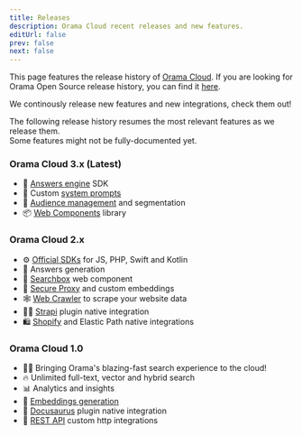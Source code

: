 ```yaml
---
title: Releases
description: Orama Cloud recent releases and new features.
editUrl: false
prev: false
next: false
---
```


This page features the release history of <a href="https://cloud.orama.com" target="_blank">Orama Cloud</a>.
If you are looking for Orama Open Source release history, you can find it <a href="https://github.com/askorama/orama/releases" target="_blank">here</a>.

We continously release new features and new integrations, check them out!

<Aside>
The following release history resumes the most relevant features as we release them.<br />Some features might not be fully-documented yet.
</Aside>

### Orama Cloud 3.x (Latest)

- 🤖 [Answers engine](/cloud/answer-engine/) SDK
- 🧠 Custom [system prompts](/cloud/answer-engine/customizing-the-answers)
- 👫 [Audience management](/cloud/audience-management/introduction) and segmentation
- 📦 [Web Components](/cloud/ui-components/search-box) library

### Orama Cloud 2.x

- ⚙️ [Official SDKs](/cloud/integrating-orama-cloud/official-sdk) for JS, PHP, Swift and Kotlin
- 💬 Answers generation
- 🧩 [Searchbox](/cloud/ui-components/search-box) web component
- 🔐 [Secure Proxy](/cloud/orama-ai/orama-secure-proxy) and custom embeddings
- 🕸️ [Web Crawler](/cloud/data-sources/other-sources/web-crawler) to scrape your website data
- 🧑‍💻 [Strapi](/cloud/data-sources/native-integrations/strapi) plugin native integration
- 🛍️ [Shopify](/cloud/data-sources/native-integrations/shopify) and Elastic Path native integrations

### Orama Cloud 1.0

- 🏄‍♂️ Bringing Orama's blazing-fast search experience to the cloud!
- 🔥 Unlimited full-text, vector and hybrid search
- 📊 Analytics and insights
- 🤖 [Embeddings generation](/cloud/orama-ai/automatic-embeddings-generation)
- 🦖 [Docusaurus](/cloud/data-sources/native-integrations/docusaurus) plugin native integration
- 🔨 [REST API](/cloud/data-sources/custom-integrations/rest-apis) custom http integrations
